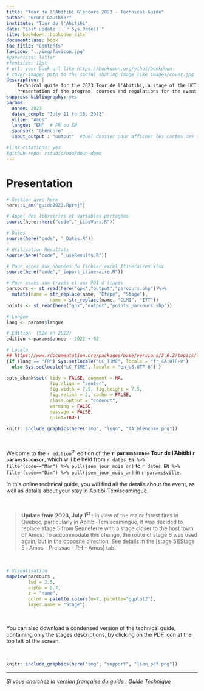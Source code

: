 ```yaml
--- 
title: "Tour de l'Abitibi Glencore 2023 - Technical Guide"
author: "Bruno Gauthier"
institute: "Tour de l'Abitibi"
date: "Last update : `r Sys.Date()`"
site: bookdown::bookdown_site
documentclass: book
toc-title: "Contents"
favicon: "../img/favicon.jpg"
#papersize: letter
#fontsize: 12pt
# url: your book url like https://bookdown.org/yihui/bookdown
# cover-image: path to the social sharing image like images/cover.jpg
description: |
    Technical guide for the 2023 Tour de l'Abitibi, a stage of the UCI Nations Cup.
    Presentation of the program, courses and regulations for the event.
suppress-bibliography: yes
params:
  annee: 2023
  dates_compl: "July 11 to 16, 2023"
  ville: "Amos"
  langue: "EN"  # FR ou EN
  sponsor: "Glencore"
  input_output : "output"  #Quel dossier pour afficher les cartes des tracés : Full, Dep, Arr.

#link-citations: yes
#github-repo: rstudio/bookdown-demo
---
```


# Presentation

```r
# Gestion avec here
here::i_am("guide2023.Rproj")
```

```r
# Appel des librairies et variables partagées
source(here::here("code","_LibsVars.R"))

# Dates
source(here("code", "_Dates.R"))

# Utilisation Résultats
source(here("code", "_useResults.R"))

# Pour accès aux données du fichier excel Itineraires.xlsx
source(here("code","_import_itineraire.R"))

# Pour accès aux tracés et aux POI d'étapes
parcours <- st_read(here("gpx","output","parcours.shp"))%>% 
  mutate(name = str_replace(name, "Étape", "Stage"),
                name = str_replace(name, "CLMI", "ITT"))
points <- st_read(here("gpx","output","points_parcours.shp"))

# Langue
lang <- params$langue

# Edition  (52e en 2022)
edition <-params$annee - 2022 + 52

# Locale
## https://www.rdocumentation.org/packages/base/versions/3.6.2/topics/locales
{if (lang == "FR") Sys.setlocale("LC_TIME", locale = "fr_CA.UTF-8") 
  else Sys.setlocale("LC_TIME", locale = "en_US.UTF-8") }

opts_chunk$set( tidy = FALSE, comment = NA,
                fig.align = "center",
                fig.width = 7.5, fig.height = 7.5,
                fig.retina = 2, cache = FALSE,
                class.output = "codeout",
                warning = FALSE,
                message = FALSE,
                quiet=TRUE)

```


```r
knitr::include_graphics(here("img", "logo", "TA_Glencore.png"))
```

<br/>

Welcome to the `r edition`^th^ edition of the **`r params$annee` Tour de l'Abitibi `r params$sponsor`**, which will be held from `r dates_EN %>% filter(code=="Mar") %>% pull(jsem_jour_mois_an)` to `r dates_EN %>% filter(code=="Dim") %>% pull(jsem_jour_mois_an)` in `r params$ville`.

In this online technical guide, you will find all the details about the event, as well as details about your stay in Abitibi-Témiscamingue. 

<br/>

> **Update from 2023, July 1^st^** : in view of the major forest fires in Quebec, particularly in Abitibi-Temiscamingue, it was decided to replace stage 5 from Senneterre with a stage closer to the host town of Amos. To accommodate this change, the route of stage 6 was used again, but in the opposite direction. See details in the [stage 5][Stage 5 : Amos - Preissac - RH - Amos] tab.


<br/>

```r
# Visualisation
mapview(parcours ,
        lwd = 2.5,
        alpha = 0.7,
        z = "name",
        color = palette.colors(n=7, palette="ggplot2"),
        layer.name = "Stage")
```

<br/>

You can also download a condensed version of the technical guide, containing only the stages descriptions, by clicking on the PDF icon at the top left of the screen.

<br/>

```r
knitr::include_graphics(here("img", "support", "lien_pdf.png"))
```



----

*Si vous cherchez la version française du guide : [Guide Technique](../FR/)*